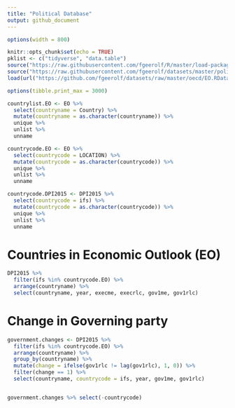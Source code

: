 ```yaml
---
title: "Political Database"
output: github_document
---
```


```r
options(width = 800)
```

```r
knitr::opts_chunk$set(echo = TRUE)
pklist <- c("tidyverse", "data.table")
source("https://raw.githubusercontent.com/fgeerolf/R/master/load-packages.R")
source("https://raw.githubusercontent.com/fgeerolf/datasets/master/politics/world/DPI2015.R")
load(url("https://github.com/fgeerolf/datasets/raw/master/oecd/EO.RData"))

options(tibble.print_max = 3000)

countrylist.EO <- EO %>%
  select(countryname = Country) %>%
  mutate(countryname = as.character(countryname)) %>%
  unique %>%
  unlist %>%
  unname

countrycode.EO <- EO %>%
  select(countrycode = LOCATION) %>%
  mutate(countrycode = as.character(countrycode)) %>%
  unique %>%
  unlist %>%
  unname

countrycode.DPI2015 <- DPI2015 %>%
  select(countrycode = ifs) %>%
  mutate(countrycode = as.character(countrycode)) %>%
  unique %>%
  unlist %>%
  unname
```

# Countries in Economic Outlook (EO)

```r
DPI2015 %>%
  filter(ifs %in% countrycode.EO) %>%
  arrange(countryname) %>%
  select(countryname, year, execme, execrlc, gov1me, gov1rlc)
```

# Change in Governing party

```r
government.changes <- DPI2015 %>%
  filter(ifs %in% countrycode.EO) %>%
  arrange(countryname) %>%
  group_by(countryname) %>%
  mutate(change = ifelse(gov1rlc != lag(gov1rlc), 1, 0)) %>%
  filter(change == 1) %>%
  select(countryname, countrycode = ifs, year, gov1me, gov1rlc)
```


<style>
  .col2 {
    columns: 2 400px;         /* number of columns and width in pixels*/
    -webkit-columns: 2 400px; /* chrome, safari */
    -moz-columns: 2 400px;    /* firefox */
  }
  .col3 {
    columns: 3 200px;
    -webkit-columns: 3 200px;
    -moz-columns: 3 200px;
  }
</style>

<div class = "col2">

```r
government.changes %>% select(-countrycode)
```

</div>

<br> <br> <br> 
<br> <br> <br> 
